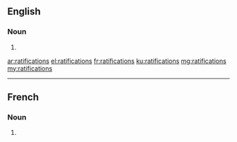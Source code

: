 ==English==

===Noun===
{{head|en|noun plural form}}

# {{plural of|ratification|lang=en}}

[[ar:ratifications]]
[[el:ratifications]]
[[fr:ratifications]]
[[ku:ratifications]]
[[mg:ratifications]]
[[my:ratifications]]

----
==French==

===Noun===
{{head|fr|noun plural form|g=f}}

# {{plural of|ratification|lang=fr}}
{{rfc-auto}}